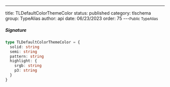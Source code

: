 ---
title: TLDefaultColorThemeColor
status: published
category: tlschema
group: TypeAlias
author: api
date: 06/23/2023
order: 75
---<Small>Public TypeAlias</Small>




##### Signature


```ts
type TLDefaultColorThemeColor = {
  solid: string
  semi: string
  pattern: string
  highlight: {
    srgb: string
    p3: string
  }
}
```


